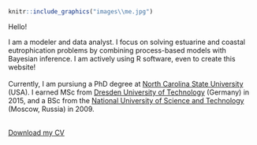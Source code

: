 </br>

<div class = "row">
<div class = "col-sm-3">

```r
knitr::include_graphics("images\\me.jpg")
```
</div>

<div class = "col-md-9">
Hello!

I am a modeler and data analyst. I focus on solving estuarine and coastal eutrophication problems by combining process-based models with Bayesian inference. I am actively using R software, even to create this website! </br></br>
Currently, I am pursiung a PhD degree at [North Carolina State University](https://www.ncsu.edu/) (USA). I earned MSc from [Dresden University of Technology](https://tu-dresden.de/) (Germany) in 2015, and a BSc from the [National University of Science and Technology](https://en.misis.ru/) (Moscow, Russia) in 2009. </br> </br>

[Download my CV](Alexey_Katin_cv_NEW_01-11-2020.pdf)

</div>
</div>